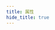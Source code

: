 ```yaml
---
title: 属性
hide_title: true
---
```



<FeatureIcon src={css} title="属性" />
<LinkList
  data={[
    {
      title: "box-shadow",
      link: "/docs/css/properties/box-shadow",
      src: css,
    },
    {
      title: "white-space",
      link: "/docs/css/properties/white-space",
      src: css,
    },
  ]}
/>
